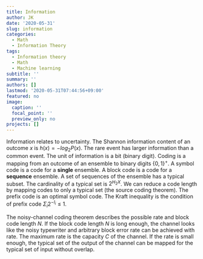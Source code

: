 ```yaml
---
title: Information
author: JK
date: '2020-05-31'
slug: information
categories:
  - Math
  - Information Theory
tags:
  - Information theory
  - Math
  - Machine learning
subtitle: ''
summary: ''
authors: []
lastmod: '2020-05-31T07:44:56+09:00'
featured: no
image:
  caption: ''
  focal_point: ''
  preview_only: no
projects: []
---
```


Information relates to uncertainty. The Shannon information content of an outcome $x$ is $h(x)=-log_{2}P(x)$. The rare event has larger information than a common event. The unit of information is a bit (binary digit). Coding is a mapping from an outcome of an ensemble to binary digits $\{0,1\}^+$. A symbol code is a code for a **single** ensemble. A block code is a code for a **sequence** ensemble. A set of sequences of the ensemble has a typical subset. The cardinality of a typical set is $2^{H_{2}X}$. We can reduce a code length by mapping codes to only a typical set (the source coding theorem). The prefix code is an optimal symbol code. The Kraft inequality is the condition of prefix code $\Sigma_{i}2^{-l_{i}} \le 1$.     

The noisy-channel coding theorem describes the possible rate and block code length $N$. If the block code length $N$ is long enough, the channel looks like the noisy typewriter and arbitrary block error rate can be achieved with rate. The maximum rate is the capacity $C$ of the channel. If the rate is small enough, the typical set of the output of the channel can be mapped for the typical set of input without overlap.